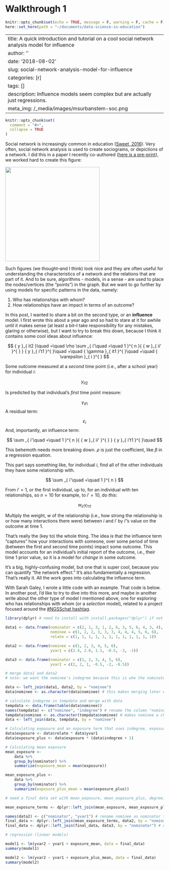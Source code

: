 # Walkthrough 1

```r
knitr::opts_chunk$set(echo = TRUE, message = F, warning = F, cache = F)
here::set_here(path = "~/documents/data-science-in-education")
```

---
title: A quick introduction and tutorial on a cool social network analysis model for influence
author: ''
date: '2018-08-02'
slug: social-network-analysis-model-for-influence
categories: [r]
tags: []
description: Influence models seem complex but are actually just regressions.
meta_img: /_media/images/msurbanstem-soc.png
---

```r
knitr::opts_chunk$set(
  comment = "#>",
  collapse = TRUE
)
```

Social network is increasingly common in education ([Sweet, 2016](https://www.tandfonline.com/doi/abs/10.1080/00461520.2016.1208093)). Very often, social network analysis is used to create sociograms, or depictions of a network. I did this in a  paper I recently co-authored ([here is a pre-print](https://jrosen48.github.io/_media/pre-prints/Rosenberg-Greenhalgh-Wolf-Koehler-2017-JCMST.pdf)), we worked hard to create this figure:

<img src="/images/msurbanstem-soc.png" style="width: 300px; height: 300px" ></a>

Such figures (we thought--and I think) look nice and they are often useful for understanding the characteristics of a network and the relations that are part of it. And to be sure, algorithms - models, in a sense - are used to place the nodes/vertices (the "points") in the graph. But we want to go further by using models for specific patterns in the data, namely:

1. Who has relationships with whom?
2. How relationships have an impact in terms of an outcome?

In this post, I wanted to share a bit on the second type, or an **influence** model. I first wrote this about a year ago and so had to stare at it for awhile until it makes sense (at least a bit--I take responsibility for any mistakes, glaring or otherwise), but I want to try to break this down, because I think it contains some cool ideas about influence:

$$
{ y }_{ it2 }\quad =\quad \rho \sum _{ i'\quad =\quad 1 }^{ n }{ { w }_{ ii' }^{  } } { y }_{ i't1 }^{  }\quad +\quad { \gamma  }_{ it1 }^{  }\quad +\quad { \varepsilon  }_{ i }^{  }
$$

Some outcome measured at a *second* time point (i.e., after a school year) for individual $i$:

$$
{ y }_{ it2 }
$$

Is predicted by that individual's *first* time point measure:

$$
{ \gamma  }_{ it1 }^{  }
$$
A residual term:

$$
{ \varepsilon  }_{ i }^{  }
$$
And, importantly, an influence term:

$$
\sum _{ i'\quad =\quad 1 }^{ n }{ { w }_{ ii' }^{  } } { y }_{ i't1 }^{  }\quad 
$$

This behemoth needs more breaking down. $\rho$ is just the coefficient, like $\beta$ in a regression equation.

This part says something like, for individual $i$, find all of the other individuals they have some relationship with.

$$
\sum _{ i'\quad =\quad 1 }^{ n }
$$

From $i' = 1$, or the first individual, up to, for an individual with ten relationships, so $n = 10$ for example, to $i' = 10$, do *this*:

$$
{ { w }_{ ii' }^{  } } { y }_{ i't1 }^{  }
$$

Multiply the weight, $w$ of the relationship (i.e., how strong the relationship is or how many interactions there were) between $i$ and $i'$ by $i'$'s value on the outcome at time 1.

That's really the (key to) the whole thing. The idea is that the influence term "captures" how your interactions with someone, over some period of time (between the first and second time points) impact some outcome. This model accounts for an individual's initial report of the outcome, i.e., their time 1 prior value, so it is a model for *change* in some outcome.

It's a big, highly-confusing model, but one that is super cool, because you can quantify "the network effect." It's also fundamentally a regression. That's really it. All the work goes into calculating the influence term.

With Sarah Galey, I wrote a little code with an example. That code is below. In another post, I'd like to try to dive into this more, and maybe in another write about the other type of model I mentioned above, one for exploring who has relationships with whom (or a *selection* model), related to a project focused around the [#NGSSchat hashtag](https://twitter.com/search?q=%23ngsschat&src=typd).

```r
library(dplyr) # need to install with install.packages("dplyr") if not already installed (just need to do first time)

data1 <- data.frame(nominator = c(2, 1, 3, 1, 2, 6, 3, 5, 6, 4, 3, 4), 
                    nominee = c(1, 2, 2, 3, 3, 3, 4, 4, 4, 5, 6, 6), 
                    relate = c(1, 1, 1, 1, 1, 1, 1, 1, 1, 1, 1, 1))

data2 <- data.frame(nominee = c(1, 2, 3, 4, 5, 6), 
                    yvar1 = c(2.4, 2.6, 1.1, -0.5, -3, -1))

data3 <- data.frame(nominator = c(1, 2, 3, 4, 5, 6),
                    yvar2 = c(2, 2, 1, -0.5, -2, -0.5))

# merge data1 and data2
# note: we want the nominee's indegree because this is who the nominator is being exposed to

data <- left_join(data1, data2, by = "nominee")
data$nominee <- as.character(data$nominee) # this makes merging later easier

# calculate indegree in tempdata and merge with data
tempdata <- data.frame(table(data$nominee))
names(tempdata) <- c("nominee", "indegree") # rename the column "nominee"
tempdata$nominee <- as.character(tempdata$nominee) # makes nominee a character data type, instead of a factor, which can cause problems
data <- left_join(data, tempdata, by = "nominee")

# Calculating exposure and an exposure term that uses indegree, exposure_plus
data$exposure <- data$relate * data$yvar1
data$exposure_plus <- data$exposure * (data$indegree + 1)

# Calculating mean exposure
mean_exposure <-
    data %>%
    group_by(nominator) %>%
    summarize(exposure_mean = mean(exposure))

mean_exposure_plus <-
    data %>%
    group_by(nominator) %>%
    summarize(exposure_plus_mean = mean(exposure_plus))

# need a final data set with mean_exposure, mean_exposure_plus, degree, yvar1, and yvar2 added

mean_exposure_terms <- dplyr::left_join(mean_exposure, mean_exposure_plus, by = "nominator")

names(data2) <- c("nominator", "yvar1") # rename nominee as nominator to merge these
final_data <- dplyr::left_join(mean_exposure_terms, data2, by = "nominator")
final_data <- dplyr::left_join(final_data, data3, by = "nominator") # data3 already has nominator, so no need to change

# regression (linear models)

model1 <- lm(yvar2 ~ yvar1 + exposure_mean, data = final_data)
summary(model1)

model2 <- lm(yvar2 ~ yvar1 + exposure_plus_mean, data = final_data)
summary(model2)
```